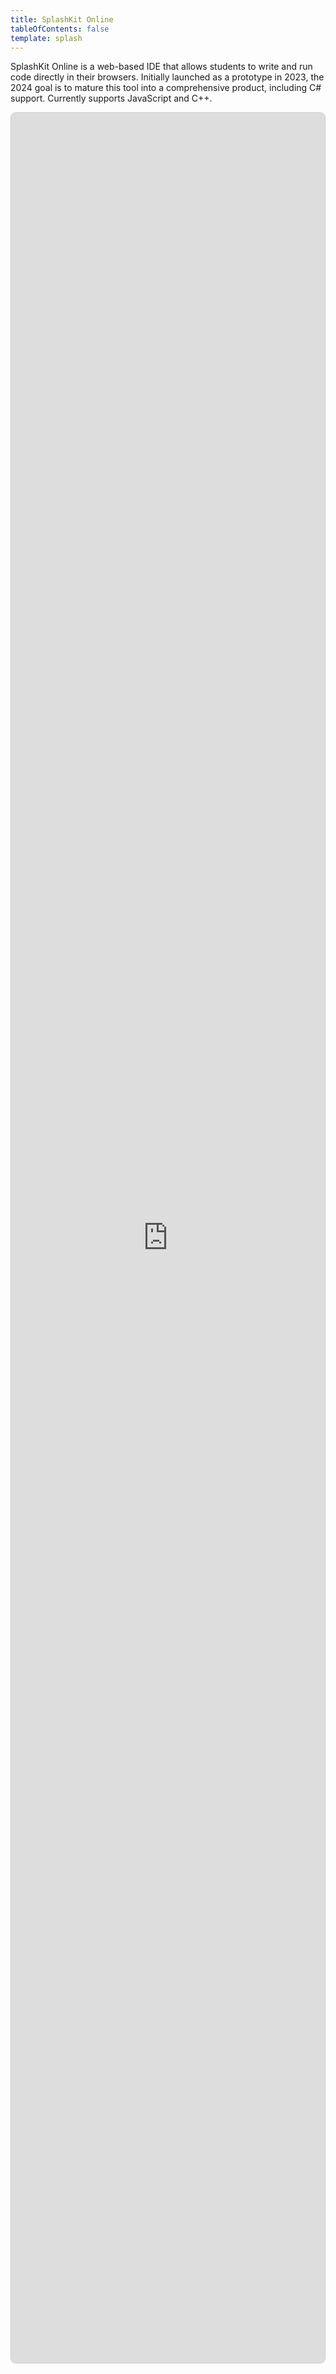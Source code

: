 ```yaml
---
title: SplashKit Online
tableOfContents: false
template: splash
---
```


SplashKit Online is a web-based IDE that allows students to write and run code directly in their browsers. Initially launched as a prototype in 2023, the 2024 goal is to mature this tool into a comprehensive product, including C# support. Currently supports JavaScript and C++.


<div style="margin: 0; display: flex; width: 100%; height: 90vh;">
  <iframe 
    src="https://thoth-tech.github.io/SplashkitOnline/" 
    style="width: 100%; height: 100%; border: 1px solid #ccc; border-radius: 8px;">
  </iframe>
</div>
